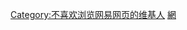 {{Userbox
  |id=<s>-{網易}-</s>
  |id-c=white
  |id-fc=red
  |border-c=gold
  |border-s=5px
  |info=这个用户觉得'''[[网易]]'''评论就是一个无聊人喷粪的地方，拒绝浏览网易。
  |info-c=#E6E6FA
}} <includeonly>[[Category:不喜欢浏览网易网页的维基人]]</includeonly><noinclude>
[[Category:媒體用戶框模板|網]]
</noinclude>